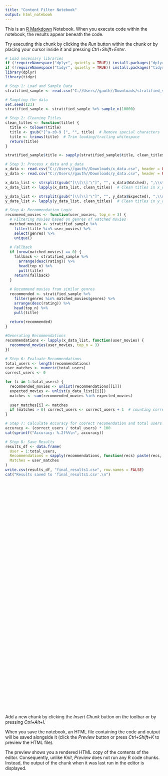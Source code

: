 ---
title: "Content Filter Notebook"
output: html_notebook
---

This is an [R Markdown](http://rmarkdown.rstudio.com) Notebook. When you execute code within the notebook, the results appear beneath the code. 

Try executing this chunk by clicking the *Run* button within the chunk or by placing your cursor inside it and pressing *Ctrl+Shift+Enter*. 


```{r}
# Load necessary libraries
if (!requireNamespace("dplyr", quietly = TRUE)) install.packages("dplyr")
if (!requireNamespace("tidyr", quietly = TRUE)) install.packages("tidyr")
library(dplyr)
library(tidyr)

# Step 1: Load and Sample Data
stratified_sample <- read.csv("C://Users//gauth//Downloads/stratified_sampled_data.csv")

# Sampling the data
set.seed(123)
stratified_sample <- stratified_sample %>% sample_n(10000)

# Step 2: Cleaning Titles
clean_titles <- function(title) {
  title <- tolower(title)
  title <- gsub("[^a-z0-9 ]", "", title)  # Remove special characters
  title <- trimws(title)  # Trim leading/trailing whitespace
  return(title)
}

stratified_sample$title <- sapply(stratified_sample$title, clean_titles)

# Step 3: Process x_data and y_data
x_data <- read.csv("C://Users//gauth//Downloads/x_data.csv", header = FALSE, col.names = "Watched")
y_data <- read.csv("C://Users//gauth//Downloads/y_data.csv", header = FALSE, col.names = "Expected")

x_data_list <- strsplit(gsub("[\\[\\]'\"]", "", x_data$Watched), ",\\s*")
x_data_list <- lapply(x_data_list, clean_titles)  # Clean titles in x_data

y_data_list <- strsplit(gsub("[\\[\\]'\"]", "", y_data$Expected), ",\\s*")
y_data_list <- lapply(y_data_list, clean_titles)  # Clean titles in y_data

# Step 4: Recommendation Logic
recommend_movies <- function(user_movies, top_n = 3) {
  # Filtering movies based on genres of watched movies
  matched_movies <- stratified_sample %>%
    filter(title %in% user_movies) %>%
    select(genres) %>%
    unique()
  
  # Fallback
  if (nrow(matched_movies) == 0) {
    fallback <- stratified_sample %>%
      arrange(desc(rating)) %>%
      head(top_n) %>%
      pull(title)
    return(fallback)
  }
  
  # Recommend movies from similar genres
  recommended <- stratified_sample %>%
    filter(genres %in% matched_movies$genres) %>%
    arrange(desc(rating)) %>%
    head(top_n) %>%
    pull(title)
  
  return(recommended)
}

#Generating Recommendations
recommendations <- lapply(x_data_list, function(user_movies) {
  recommend_movies(user_movies, top_n = 3)
})

# Step 6: Evaluate Recommendations 
total_users <- length(recommendations)
user_matches <- numeric(total_users)
correct_users <- 0

for (i in 1:total_users) {
  recommended_movies <- unlist(recommendations[[i]])
  expected_movies <- unlist(y_data_list[[i]])
  matches <- sum(recommended_movies %in% expected_movies)
  
  user_matches[i] <- matches
  if (matches > 0) correct_users <- correct_users + 1  # counting correct if any match exists
}

# Step 7: Calculate Accuracy for coorect recomendation and total users
accuracy <- (correct_users / total_users) * 100
cat(sprintf("Accuracy: %.2f%%\n", accuracy))

# Step 8: Save Results
results_df <- data.frame(
  User = 1:total_users,
  Recommendations = sapply(recommendations, function(recs) paste(recs, collapse = "; ")),
  Matches = user_matches
)
write.csv(results_df, "final_results1.csv", row.names = FALSE)
cat("Results saved to 'final_results1.csv'.\n")
```





```{r}
```


```{r}
```


```{r}
```


```{r}
```


```{r}
```


```{r}
```


```{r}
```


```{r}
```


```{r}
```


```{r}
```


```{r}
```


```{r}
```


```{r}
```


```{r}
```


```{r}
```


```{r}
```


```{r}
```


```{r}
```


```{r}
```


```{r}
```


```{r}
```


```{r}
```


```{r}
```


```{r}
```


```{r}
```


```{r}
```


```{r}
```


```{r}
```


```{r}
```


```{r}
```


```{r}
```


```{r}
```


```{r}
```


```{r}
```


```{r}
```


```{r}
```


```{r}
```


```{r}
```


```{r}
```


```{r}
```


```{r}
```


```{r}
```


```{r}
```


```{r}
```


```{r}
```


```{r}
```


```{r}
```


```{r}
```


```{r}
```


```{r}
```


```{r}
```


```{r}
```


```{r}
```

Add a new chunk by clicking the *Insert Chunk* button on the toolbar or by pressing *Ctrl+Alt+I*.

When you save the notebook, an HTML file containing the code and output will be saved alongside it (click the *Preview* button or press *Ctrl+Shift+K* to preview the HTML file).

The preview shows you a rendered HTML copy of the contents of the editor. Consequently, unlike *Knit*, *Preview* does not run any R code chunks. Instead, the output of the chunk when it was last run in the editor is displayed.
